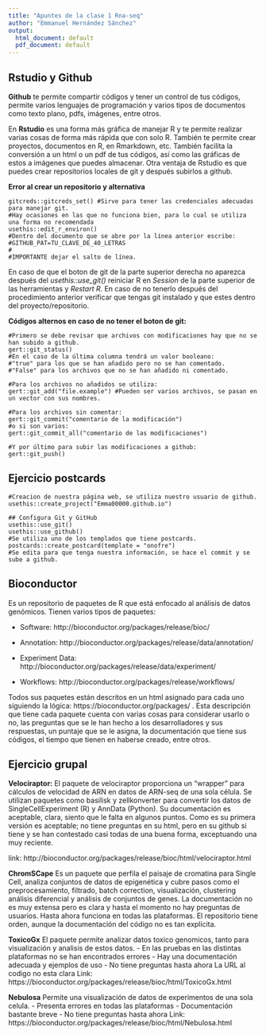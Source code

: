 ```yaml
---
title: "Apuntes de la clase 1 Rna-seq"
author: "Emmanuel Hernández Sánchez"
output:
  html_document: default
  pdf_document: default
---
```

## Rstudio y Github
**Github** te permite compartir códigos y tener un control de tus códigos, permite varios lenguajes de programación y varios tipos de documentos como texto plano, pdfs, imágenes, entre otros.

En **Rstudio** es una forma más gráfica de manejar R y te permite realizar varias cosas de forma más rápida que con solo R. También te permite crear proyectos, documentos en R, en Rmarkdown, etc. También facilita la conversión a un html o un pdf de tus códigos, así como las gráficas de estos a imágenes que puedes almacenar. Otra ventaja de Rstudio es que puedes crear repositorios locales de git y después subirlos a github.

**Error al crear un repositorio y alternativa**

```
gitcreds::gitcreds_set() #Sirve para tener las credenciales adecuadas para manejar git.
#Hay ocasiones en las que no funciona bien, para lo cual se utiliza una forma no recomendada
usethis::edit_r_environ()
#Dentro del documento que se abre por la línea anterior escribe: 
#GITHUB_PAT=TU_CLAVE_DE_40_LETRAS
#
#IMPORTANTE dejar el salto de línea.
```

En caso de que el boton de git de la parte superior derecha no aparezca después del *usethis::use_git()* reiniciar R en *Session* de la parte superior de las herramientas y *Restart R*. En caso de no tenerlo después del procedimiento anterior verificar que tengas git instalado y que estes dentro del proyecto/repositorio.

**Códigos alternos en caso de no tener el boton de git:**
```
#Primero se debe revisar que archivos con modificaciones hay que no se han subido a github.
gert::git_status()
#En el caso de la última columna tendrá un valor booleano: 
#"true" para los que se han añadido pero no se han comentado.
#"False" para los archivos que no se han añadido ni comentado.

#Para los archivos no añadidos se utiliza:
gert::git_add("file.example") #Pueden ser varios archivos, se pasan en un vector con sus nombres.

#Para los archivos sin comentar:
gert::git_commit("comentario de la modificación")
#o si son varios:
gert::git_commit_all("comentario de las modificaciones")

#Y por último para subir las modificaciones a github:
gert::git_push()
```


## Ejercicio postcards
```
#Creacion de nuestra página web, se utiliza nuestro usuario de github.
usethis::create_project("Emma00000.github.io")

## Configura Git y GitHub
usethis::use_git()
usethis::use_github()
#Se utiliza uno de los templados que tiene postcards.
postcards::create_postcard(template = "onofre")
#Se edita para que tenga nuestra información, se hace el commit y se sube a github.
```

## Bioconductor
Es un repositorio de paquetes de R que está enfocado al análisis de datos genómicos. Tienen varios tipos de paquetes:

- Software: http://bioconductor.org/packages/release/bioc/

- Annotation: http://bioconductor.org/packages/release/data/annotation/

- Experiment Data: http://bioconductor.org/packages/release/data/experiment/

- Workflows: http://bioconductor.org/packages/release/workflows/

Todos sus paquetes están descritos en un html asignado para cada uno siguiendo la lógica: https://bioconductor.org/packages/<pkg_name> . Esta descripción que tiene cada paquete cuenta con varias cosas para considerar usarlo o no, las preguntas que se le han hecho a los desarrolladores y sus respuestas, un puntaje que se le asigna, la documentación que tiene sus códigos, el tiempo que tienen en haberse creado, entre otros.

## Ejercicio grupal

**Velociraptor:**
El paquete de velociraptor proporciona un “wrapper” para cálculos de velocidad de ARN en datos de ARN-seq de una sola célula. Se utilizan paquetes como basilisk y zellkonverter para convertir los datos de SingleCellExperiment (R) y AnnData (Python). Su documentación es aceptable, clara, siento que le falta en algunos puntos. Como es su primera versión es aceptable; no tiene preguntas en su html, pero en su github si tiene y se han contestado casi todas de una buena forma, exceptuando una muy reciente.

link: http://bioconductor.org/packages/release/bioc/html/velociraptor.html

**ChromSCape**
Es un paquete que perfila el paisaje de cromatina para Single Cell, analiza conjuntos de datos de epigenética y cubre pasos como el preprocesamiento, filtrado, batch correction, visualización, clustering análisis diferencial y análisis de conjuntos de genes. 
La documentación no es muy extensa pero es clara y hasta el momento no hay preguntas de usuarios. Hasta ahora funciona en todas las plataformas.
El repositorio tiene orden, aunque la documentación del código no es tan explícita.

**ToxicoGx**
El paquete permite analizar datos toxico genomicos, tanto para visualización y analisis de estos datos. 
- En las pruebas en las distintas plataformas no se han encontrados errores
- Hay una documentación adecuada y ejemplos de uso
- No tiene preguntas hasta ahora
La URL al codigo no esta clara
Link: https://bioconductor.org/packages/release/bioc/html/ToxicoGx.html

**Nebulosa**
Permite una visualización de datos de experimentos de una sola celula.
- Presenta errores en todas las plataformas
- Documentación bastante breve
- No tiene preguntas hasta ahora
Link: https://bioconductor.org/packages/release/bioc/html/Nebulosa.html

